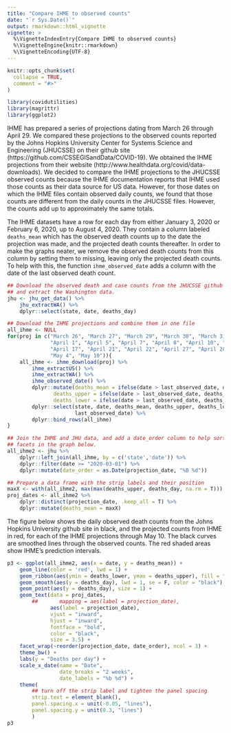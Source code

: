 ```yaml
---
title: "Compare IHME to observed counts"
date: "`r Sys.Date()`"
output: rmarkdown::html_vignette
vignette: >
  %\VignetteIndexEntry{Compare IHME to observed counts}
  %\VignetteEngine{knitr::rmarkdown}
  %\VignetteEncoding{UTF-8}
---
```


```r
knitr::opts_chunk$set(
  collapse = TRUE,
  comment = "#>"
)
```

```r
library(covidutilities)
library(magrittr)
library(ggplot2)
```

IHME has prepared a series of projections dating from March 26 through
April 29. We compared these projections to the observed counts reported
by the Johns Hopkins University Center for Systems Science and Engineering (JHUCSSE)
on their github site (https://github.com/CSSEGISandData/COVID-19).
We obtained the IHME projections from their website (http://www.healthdata.org/covid/data-downloads). 
We decided to compare the IHME projections to the JHUCSSE observed
counts because the IHME documentation reports that IHME used those
counts as their data source for US data. However, for those dates 
on which the IHME files contain observed daily counts, we found that those
counts are different from the daily counts in the JHUCSSE files.
However, the counts add up to approximately the same totals.

The IHME datasets have a row for each day from either January 3, 2020 or February 6, 2020, up to August
4, 2020. They contain a column labeled `deaths_mean` which has the observed death counts up to the
date the projection was made, and the projected death counts thereafter. In order to make the graphs
neater, we remove the observed death counts from this column by setting them to missing, leaving
only the projected death counts. To help with this, the function `ihme_observed_date` adds a column
with the date of the last observed death count. 

```r
## Download the observed death and case counts from the JHUCSSE github site,
## and extract the Washington data.
jhu <- jhu_get_data() %>%
    jhu_extractWA() %>%
    dplyr::select(state, date, deaths_day)

## Download the IHME projections and combine them in one file
all_ihme <- NULL
for(proj in c("March 26", "March 27", "March 29", "March 30", "March 31",
              "April 1", "April 5", "April 7", "April 8", "April 10", "April 13",
              "April 17", "April 21", "April 22", "April 27", "April 28", "April 29",
              "May 4", "May 10")){
    all_ihme <- ihme_download(proj) %>%
        ihme_extractUS() %>%
        ihme_extractWA() %>%
        ihme_observed_date() %>%
        dplyr::mutate(deaths_mean = ifelse(date > last_observed_date, deaths_mean, NA),
               deaths_upper = ifelse(date > last_observed_date, deaths_upper, NA),
               deaths_lower = ifelse(date > last_observed_date, deaths_lower, NA)) %>%
        dplyr::select(state, date, deaths_mean, deaths_upper, deaths_lower, projection_date,
                      last_observed_date) %>%
        dplyr::bind_rows(all_ihme)    
}

## Join the IHME and JHU data, and add a date_order column to help sort the
## facets in the graph below.
all_ihme2 <- jhu %>%
    dplyr::left_join(all_ihme, by = c('state','date')) %>%
    dplyr::filter(date >= "2020-03-01") %>%
    dplyr::mutate(date_order = as.Date(projection_date, "%B %d"))

## Prepare a data frame with the strip labels and their position
maxX <- with(all_ihme2, max(max(deaths_upper, deaths_day, na.rm = T)))
proj_dates <- all_ihme2 %>%
    dplyr::distinct(projection_date, .keep_all = T) %>%
    dplyr::mutate(deaths_mean = maxX)

```

The figure below shows the daily observed death counts from the Johns Hopkins University github site in black,
and the projected counts from IHME in red, for each of the IHME projections through May 10.
The black curves are smoothed lines through the observed counts.
The red shaded areas show IHME's prediction intervals.

```r
p3 <- ggplot(all_ihme2, aes(x = date, y = deaths_mean)) +
    geom_line(color = 'red', lwd = 1) +
    geom_ribbon(aes(ymin = deaths_lower, ymax = deaths_upper), fill = "red", alpha = 0.3) +
    geom_smooth(aes(y = deaths_day), lwd = 1, se = F, color = "black") +
    geom_point(aes(y = deaths_day), size = 1) +
    geom_text(data = proj_dates, 
        ##       mapping = aes(label = projection_date), 
              aes(label = projection_date), 
              vjust = "inward", 
              hjust = "inward",
              fontface = "bold", 
              color = "black", 
              size = 3.5) +
    facet_wrap(~reorder(projection_date, date_order), ncol = 3) +
    theme_bw() +
    labs(y = "Deaths per day") +
    scale_x_date(name = "Date",
                 date_breaks = "2 weeks",
                 date_labels = "%b %d") +
    theme(
        ## turn off the strip label and tighten the panel spacing
        strip.text = element_blank(),
        panel.spacing.x = unit(-0.05, "lines"),
        panel.spacing.y = unit(0.3, "lines")
        )
p3

```

